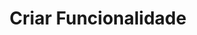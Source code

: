 ---
title: "Criar Funcionalidade"
api: "POST https://regis.app.byefive.com.br/rest/functionalities"
description: "Cria uma nova funcionalidade ou módulo no sistema"
---